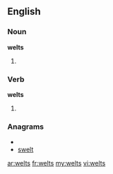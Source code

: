 ==English==
===Noun===
'''welts'''
# {{plural of|[[welt]]}}

===Verb===
'''welts'''

# {{third-person singular of|[[welt]]}}

===Anagrams===
* {{alphagram|elstw}}
* [[swelt#English|swelt]]

[[ar:welts]]
[[fr:welts]]
[[my:welts]]
[[vi:welts]]